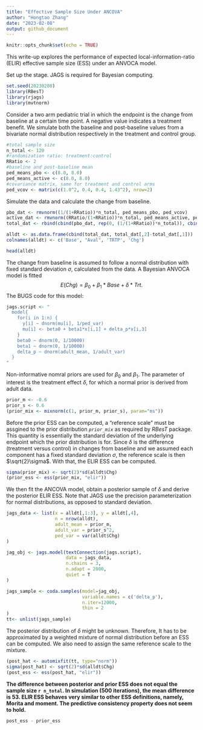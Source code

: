 ```yaml
---
title: "Effective Sample Size Under ANCOVA"
author: "Hongtao Zhang"
date: "2023-02-08"
output: github_document
---
```


```r
knitr::opts_chunk$set(echo = TRUE)
```

This write-up explores the performance of expected local-information-ratio (ELIR) effective sample size (ESS) under an ANVOCA model. 

Set up the stage. JAGS is required for Bayesian computing. 
```r
set.seed(20230208)
library(RBesT)
library(rjags)
library(mvtnorm)
```

Consider a two arm pediatric trial in which the endpoint is the change from baseline at a certain time point. A negative value indicates a treatment benefit. We simulate both the baseline and post-baseline values from a bivariate normal distribution respectively in the treatment and control group. 
```r
#total sample size
n_total <- 120
#randomization ratio: treatment:control
RRatio <- 2 
#baseline and post-baseline mean
ped_means_pbo <- c(8.0, 8.0) 
ped_means_active <- c(8.0, 8.0)
#covariance matrix, same for treatment and control arms
ped_vcov <- matrix(c(1.0^2, 0.4, 0.4, 1.43^2), nrow=2)
```

Simulate the data and calculate the change from baseline. 
```r
pbo_dat <- rmvnorm((1/(1+RRatio))*n_total, ped_means_pbo, ped_vcov)
active_dat <- rmvnorm((RRatio/(1+RRatio))*n_total, ped_means_active, ped_vcov)
total_dat <- rbind(cbind(pbo_dat, rep(0, (1/(1+RRatio))*n_total)), cbind(active_dat, rep(1, (RRatio/(1+RRatio))*n_total)))

alldt <- as.data.frame(cbind(total_dat, total_dat[,2]-total_dat[,1]))
colnames(alldt) <- c('Base', "Aval", 'TRTP', 'Chg')

head(alldt)
```

The change from baseline is assumed to follow a normal distribution with fixed standard deviation $\sigma$, calculated from the data. A Bayesian ANVOCA model is fitted 
$$E(Chg) = \beta_0 + \beta_1*Base + \delta*Trt.$$
The BUGS code for this model: 
```r
jags.script <- "
  model{
    for(i in 1:n) {
      y[i] ~ dnorm(mu[i], 1/ped_var)
      mu[i] <- beta0 + beta1*x[i,1] + delta_p*x[i,3]
    }
    beta0 ~ dnorm(0, 1/10000)
    beta1 ~ dnorm(0, 1/10000)
    delta_p ~ dnorm(adult_mean, 1/adult_var)
  }
"
```

Non-informative nomral priors are used for $\beta_0$ and $\beta_1$. The parameter of interest is the treatment effect $\delta$, for which a normal prior is derived from adult data. 
```r
prior_m <- -0.6
prior_s <- 0.6
(prior_mix <- mixnorm(c(1, prior_m, prior_s), param="ms"))
```

Before the prior ESS can be computed, a "reference scale" must be assgined to the prior distribution *`prior_mix`* as required by *RBesT* package. This quantity is essentially the standard deviation of the underlying endpoint which the prior distribution is for. Since $\delta$ is the difference (treatment versus control) in changes from baseline and we assumed each component has a fixed standard deviation $\sigma$, the reference scale is then $\sqrt{2}\sigma$. With that, the ELIR ESS can be computed. 
```r
sigma(prior_mix) <- sqrt(2)*sd(alldt$Chg)
(prior_ess <- ess(prior_mix, "elir"))
```

We then fit the ANCOVA model, obtain a posterior sample of $\delta$ and derive the posterior ELIR ESS. Note that JAGS use the precision parameterization for normal distributions, as opposed to standard deviation. 
```r
jags_data <- list(x = alldt[,1:3], y = alldt[,4], 
                  n = nrow(alldt),
                  adult_mean = prior_m,
                  adult_var = prior_s^2,
                  ped_var = var(alldt$Chg)
)

jag_obj <- jags.model(textConnection(jags.script),
                      data = jags_data,
                      n.chains = 3, 
                      n.adapt = 2000,
                      quiet = T
)

jags_sample <- coda.samples(model=jag_obj,
                            variable.names = c('delta_p'),
                            n.iter=12000, 
                            thin = 2
)
tt<- unlist(jags_sample)
```

The posterior distribution of $\delta$ might be unknown. Therefore, It has to be approximated by a weighted mixture of normal distribution before an ESS can be computed. We also need to assign the same reference scale to the mixture. 
```r
(post_hat <- automixfit(tt, type="norm"))
sigma(post_hat) <- sqrt(2)*sd(alldt$Chg)
(post_ess <- ess(post_hat, "elir"))
```

**The difference between posterior and prior ESS does not equal the sample size `r n_total`. In simulation (500 iterations), the mean difference is 53. ELIR ESS behaves very similar to other ESS definitions, namely, Morita and moment. The predictive consistency property does not seem to hold. **
```r
post_ess - prior_ess
```

